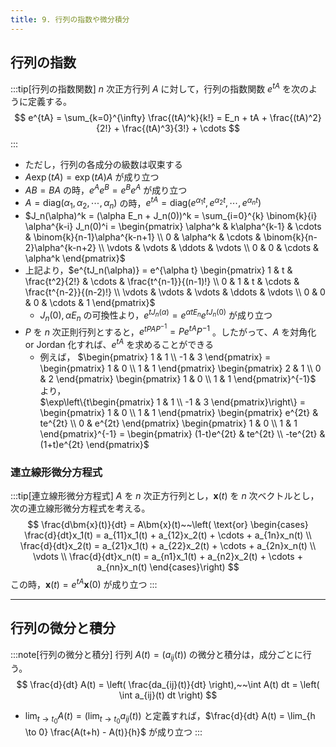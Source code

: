 ```yaml
---
title: 9. 行列の指数や微分積分
---
```

## 行列の指数
:::tip[行列の指数関数]
$n$ 次正方行列 $A$ に対して，行列の指数関数 $e^{tA}$ を次のように定義する。
$$
e^{tA} = \sum_{k=0}^{\infty} \frac{(tA)^k}{k!} = E_n + tA + \frac{(tA)^2}{2!} + \frac{(tA)^3}{3!} + \cdots
$$
:::
- ただし，行列の各成分の級数は収束する
- $A\exp(tA) = \exp(tA)A$ が成り立つ
- $AB = BA$ の時，$e^A e^B = e^B e^A$ が成り立つ
- $A = \text{diag}(\alpha_1, \alpha_2, \cdots, \alpha_n)$ の時，$e^{tA} = \text{diag}(e^{\alpha_1 t}, e^{\alpha_2 t}, \cdots, e^{\alpha_n t})$
- $J_n(\alpha)^k = (\alpha E_n + J_n(0))^k = \sum_{i=0}^{k} \binom{k}{i} \alpha^{k-i} J_n(0)^i = \begin{pmatrix}
\alpha^k & k\alpha^{k-1} & \cdots & \binom{k}{n-1}\alpha^{k-n+1} \\
0 & \alpha^k & \cdots & \binom{k}{n-2}\alpha^{k-n+2} \\
\vdots & \vdots & \ddots & \vdots \\
0 & 0 & \cdots & \alpha^k
\end{pmatrix}$
- 上記より，$e^{tJ_n(\alpha)} = e^{\alpha t} \begin{pmatrix}
1 & t & \frac{t^2}{2!} & \cdots & \frac{t^{n-1}}{(n-1)!} \\
0 & 1 & t & \cdots & \frac{t^{n-2}}{(n-2)!} \\
\vdots & \vdots & \vdots & \ddots & \vdots \\
0 & 0 & 0 & \cdots & 1
\end{pmatrix}$
    - $J_n(0), \alpha E_n$ の可換性より，$e^{tJ_n(\alpha)} = e^{\alpha t E_n} e^{tJ_n(0)}$ が成り立つ
- $P$ を $n$ 次正則行列とすると，$e^{tPAP^{-1}} = Pe^{tA}P^{-1}$ 。したがって、$A$ を対角化 or Jordan 化すれば、$e^{tA}$ を求めることができる
    - 例えば，
    $\begin{pmatrix}
    1 & 1 \\
    -1 & 3
    \end{pmatrix} = 
    \begin{pmatrix}
    1 & 0 \\
    1 & 1
    \end{pmatrix}
    \begin{pmatrix}
    2 & 1 \\
    0 & 2
    \end{pmatrix}
    \begin{pmatrix}
    1 & 0 \\
    1 & 1
    \end{pmatrix}^{-1}$ より，  
    $\exp\left\{t\begin{pmatrix}
    1 & 1 \\
    -1 & 3
    \end{pmatrix}\right\} =
    \begin{pmatrix}
    1 & 0 \\
    1 & 1
    \end{pmatrix}
    \begin{pmatrix}
    e^{2t} & te^{2t} \\
    0 & e^{2t}
    \end{pmatrix}
    \begin{pmatrix}
    1 & 0 \\
    1 & 1
    \end{pmatrix}^{-1} =
    \begin{pmatrix}
    (1-t)e^{2t} & te^{2t} \\
    -te^{2t} & (1+t)e^{2t}
    \end{pmatrix}$


### 連立線形微分方程式
:::tip[連立線形微分方程式]
$A$ を $n$ 次正方行列とし，$\bm{x}(t)$ を $n$ 次ベクトルとし，次の連立線形微分方程式を考える。
$$
\frac{d\bm{x}(t)}{dt} = A\bm{x}(t)~~\left( \text{or} \begin{cases}
\frac{d}{dt}x_1(t) = a_{11}x_1(t) + a_{12}x_2(t) + \cdots + a_{1n}x_n(t) \\
\frac{d}{dt}x_2(t) = a_{21}x_1(t) + a_{22}x_2(t) + \cdots + a_{2n}x_n(t) \\
\vdots \\
\frac{d}{dt}x_n(t) = a_{n1}x_1(t) + a_{n2}x_2(t) + \cdots + a_{nn}x_n(t)
\end{cases}\right)
$$
この時，$\bm{x}(t) = e^{tA}\bm{x}(0)$ が成り立つ
:::

---
## 行列の微分と積分
:::note[行列の微分と積分]
行列 $A(t) = (a_{ij}(t))$ の微分と積分は，成分ごとに行う。
$$
\frac{d}{dt} A(t) = \left( \frac{da_{ij}(t)}{dt} \right),~~\int A(t) dt = \left( \int a_{ij}(t) dt \right)
$$
- $\lim_{t \to t_0} A(t) = \left( \lim_{t \to t_0} a_{ij}(t) \right)$ と定義すれば，$\frac{d}{dt} A(t) = \lim_{h \to 0} \frac{A(t+h) - A(t)}{h}$ が成り立つ
:::